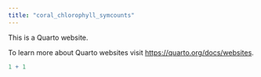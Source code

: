 ```yaml
---
title: "coral_chlorophyll_symcounts"
---
```


This is a Quarto website.

To learn more about Quarto websites visit <https://quarto.org/docs/websites>.

```r
1 + 1
```
